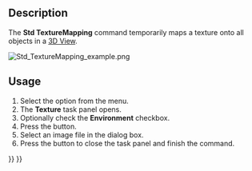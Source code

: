 <languages/>
<translate>

<!--T:1-->
{{Docnav
|[[Part_SectionCut|Part SectionCut]]
|[[Std_ToggleVisibility|ToggleVisibility]]
|[[Std_View_Menu|Std View Menu]]
|IconL=Part_SectionCut.svg
|IconR=Std_ToggleVisibility.svg
|IconC=Freecad.svg
}}

<!--T:2-->
{{GuiCommand
|Name=Std TextureMapping
|MenuLocation=View → Texture Mapping...
|Workbenches=All
}}

==Description== <!--T:3-->

<!--T:4-->
The '''Std TextureMapping''' command temporarily maps a texture onto all objects in a [[3D_View|3D View]].

</translate>
[[Image:Std_TextureMapping_example.png]]
<translate>
<!--T:5-->
{{Caption|Two objects mapped with a 120 by 120 pixel image of a checker pattern}}

==Usage== <!--T:6-->

<!--T:7-->
# Select the {{MenuCommand|View → [[Image:Std_TextureMapping.svg|16px]] Texture Mapping...}} option from the menu.
# The '''Texture''' task panel opens.
# Optionally check the '''Environment''' checkbox.
# Press the {{Button|...}} button.
# Select an image file in the dialog box.
# Press the {{Button|Close}} button to close the task panel and finish the command.


<!--T:8-->
{{Docnav
|[[Part_SectionCut|Part SectionCut]]
|[[Std_ToggleVisibility|ToggleVisibility]]
|[[Std_View_Menu|Std View Menu]]
|IconL=Part_SectionCut.svg
|IconR=Std_ToggleVisibility.svg
|IconC=Freecad.svg
}}

</translate>
{{Std_Base_navi{{#translation:}}}}
{{Userdocnavi{{#translation:}}}}
